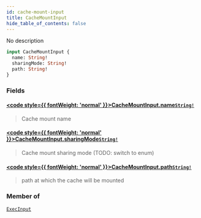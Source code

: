 ```yaml
---
id: cache-mount-input
title: CacheMountInput
hide_table_of_contents: false
---
```








No description

```graphql
input CacheMountInput {
  name: String!
  sharingMode: String!
  path: String!
}
```


### Fields

#### [<code style={{ fontWeight: 'normal' }}>CacheMountInput.<b>name</b></code>](#)<Bullet />[`String!`](/reference/api/scalars/string) <Badge class="secondary" text="non-null"/> <Badge class="secondary" text="scalar"/>
> Cache mount name
> 

#### [<code style={{ fontWeight: 'normal' }}>CacheMountInput.<b>sharingMode</b></code>](#)<Bullet />[`String!`](/reference/api/scalars/string) <Badge class="secondary" text="non-null"/> <Badge class="secondary" text="scalar"/>
> Cache mount sharing mode (TODO: switch to enum)
> 

#### [<code style={{ fontWeight: 'normal' }}>CacheMountInput.<b>path</b></code>](#)<Bullet />[`String!`](/reference/api/scalars/string) <Badge class="secondary" text="non-null"/> <Badge class="secondary" text="scalar"/>
> path at which the cache will be mounted
> 



### Member of

[`ExecInput`](/reference/api/inputs/exec-input)  <Badge class="secondary" text="input"/>



